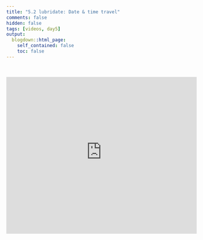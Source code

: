 ```yaml
---
title: "5.2 lubridate: Date & time travel"
comments: false
hidden: false
tags: [videos, day5]
output: 
  blogdown::html_page: 
    self_contained: false
    toc: false
---
```


<br>

<iframe style="border: 0;" width="100%" height="415" src="https://www.youtube-nocookie.com/embed/kXGG6SG9GF0?si=8H-J39q7lVllxxM9" title="YouTube video player" frameborder="0" allow="accelerometer; autoplay; clipboard-write; encrypted-media; gyroscope; picture-in-picture; web-share" allowfullscreen></iframe>

